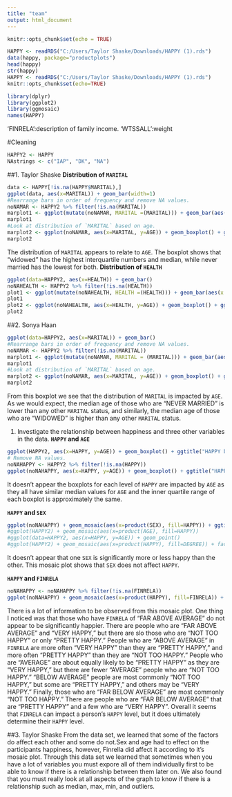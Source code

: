 ```yaml
---
title: "team"
output: html_document
---
```


```r
knitr::opts_chunk$set(echo = TRUE)
```

```r
HAPPY <- readRDS("C:/Users/Taylor Shaske/Downloads/HAPPY (1).rds")
data(happy, package="productplots")
head(happy)
str(happy)
HAPPY <- readRDS("C:/Users/Taylor Shaske/Downloads/HAPPY (1).rds")
knitr::opts_chunk$set(echo=TRUE)
```

```r
library(dplyr)
library(ggplot2)
library(ggmosaic)
names(HAPPY)
```
'FINRELA':description of family income.
'WTSSALL':weight

#Cleaning
```r
HAPPY2 <- HAPPY
NAstrings <- c("IAP", "DK", "NA")
```

##1. Taylor Shaske
**Distribution of `MARITAL`**
```r
data <- HAPPY[!is.na(HAPPY$MARITAL),]
ggplot(data, aes(x=MARITAL)) + geom_bar(width=1)
#Rearrange bars in order of frequency and remove NA values. 
noNAMAR <- HAPPY2 %>% filter(!is.na(MARITAL))
marplot1 <- ggplot(mutate(noNAMAR, MARITAL =(MARITAL))) + geom_bar(aes(x = MARITAL)) + xlab("MARITAL") + ggtitle("MARITAL Distribution")
marplot1
#Look at distribution of `MARITAL` based on age.
marplot2 <- ggplot(noNAMAR, aes(x=MARITAL, y=AGE)) + geom_boxplot() + ggtitle("MARITAL by AGE")
marplot2
```
The distribution of `MARITAL` appears to relate to `AGE`. The boxplot shows that "widowed" has the highest interquartile numbers and median, while never married has the lowest for both.
**Distribution of `HEALTH`**
```r
ggplot(data=HAPPY2, aes(x=HEALTH)) + geom_bar()
noNAHEALTH <- HAPPY2 %>% filter(!is.na(HEALTH))
plot1 <- ggplot(mutate(noNAHEALTH, HEALTH =(HEALTH))) + geom_bar(aes(x = HEALTH)) + xlab("HEALTH") + ggtitle("HEALTH Distribution")
plot1
plot2 <- ggplot(noNAHEALTH, aes(x=HEALTH, y=AGE)) + geom_boxplot() + ggtitle("HEALTH by AGE")
plot2
```
##2. Sonya Haan
```r
ggplot(data=HAPPY2, aes(x=MARITAL)) + geom_bar()
#Rearrange bars in order of frequency and remove NA values. 
noNAMAR <- HAPPY2 %>% filter(!is.na(MARITAL))
marplot1 <- ggplot(mutate(noNAMAR, MARITAL = (MARITAL))) + geom_bar(aes(x = MARITAL)) + xlab("MARITAL") + ggtitle("MARITAL Distribution")
marplot1
#Look at distribution of `MARITAL` based on age.
marplot2 <- ggplot(noNAMAR, aes(x=MARITAL, y=AGE)) + geom_boxplot() + ggtitle("MARITAL by AGE")
marplot2
```

From this boxplot we see that the distribution of `MARITAL` is impacted by `AGE`. As we would expect, the median age of those who are "NEVER MARRIED" is lower than any other `MARITAL` status, and similarly, the median age of those who are "WIDOWED" is higher than any other `MARITAL` status.

(@) Investigate the relationship between happiness and three other variables in the data.
**`HAPPY` and ` AGE`**
```r
ggplot(HAPPY2, aes(x=HAPPY, y=AGE)) + geom_boxplot() + ggtitle("HAPPY by AGE")
# Remove NA values.
noNAHAPPY <- HAPPY2 %>% filter(!is.na(HAPPY))
ggplot(noNAHAPPY, aes(x=HAPPY, y=AGE)) + geom_boxplot() + ggtitle("HAPPY by AGE")
```

It doesn't appear the boxplots for each level of `HAPPY` are impacted by `AGE` as they all have similar median values for `AGE` and the inner quartile range of each boxplot is approximately the same.

**`HAPPY` and `SEX`**
```r
ggplot(noNAHAPPY) + geom_mosaic(aes(x=product(SEX), fill=HAPPY)) + ggtitle("HAPPY by SEX") + ylab("HAPPY") + xlab("SEX")
#ggplot(HAPPY2) + geom_mosaic(aes(x=product(AGE), fill=HAPPY))
#ggplot(data=HAPPY2, aes(x=HAPPY, y=AGE)) + geom_point()
#ggplot(HAPPY2) + geom_mosaic(aes(x=product(HAPPY), fill=DEGREE)) + facet_grid(SEX ~ MARITAL)
```

It doesn't appear that one `SEX` is significantly more or less happy than the other. This mosaic plot shows that `SEX` does not affect `HAPPY`. 

**`HAPPY` and `FINRELA`**
```r
noNAHAPPY <- noNAHAPPY %>% filter(!is.na(FINRELA))
ggplot(noNAHAPPY) + geom_mosaic(aes(x=product(HAPPY), fill=FINRELA)) + ggtitle("HAPPY by FINRELA") + ylab("FINRELA") + xlab("HAPPY")
```
There is a lot of information to be observed from this mosaic plot. One thing I noticed was that those who have `FINRELA` of "FAR ABOVE AVERAGE" do not appear to be significantly happier. There are people who are "FAR ABOVE AVERAGE" and "VERY HAPPY," but there are slo those who are "NOT TOO HAPPY" or only "PRETTY HAPPY."
  People who are "ABOVE AVERAGE" in `FINRELA` are more often "VERY HAPPY" than they are "PRETTY HAPPY," and more often "PRETTY HAPPY" than they are "NOT TOO HAPPY."
  People who are "AVERAGE" are about equally likely to be "PRETTY HAPPY" as they are "VERY HAPPY," but there are fewer "AVERAGE" people who are "NOT TOO HAPPY."
  "BELOW AVERAGE" people are most  commonly "NOT TOO HAPPY," but some are "PRETTY HAPPY," and others may be "VERY HAPPY."
  Finally, those who are "FAR BELOW AVERAGE" are most commonly "NOT TOO HAPPY." There are people who are "FAR BELOW AVERAGE" that are "PRETTY HAPPY" and a few who are "VERY HAPPY".
  Overall it seems that `FINRELA` can impact a person's `HAPPY` level, but it does ultimately determine their `HAPPY` level.
  
##3. Taylor Shaske
From the data set, we learned that some of the factors do affect each other and some do not.Sex and age had to effect on the participants happiness, however, Finrella did affect it according to it's mosaic plot. Through this data set we learned that sometimes when you have a lot of variables you must expore all of them individually first to be able to know if there is a relationship between them later on. We also found that you must really look at all aspects of the graph to know if there is a relationship such as median, max, min, and outliers.